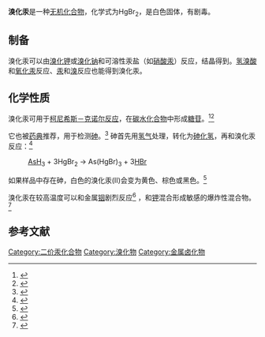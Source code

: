 {{chembox
| Verifiedfields = changed
| Watchedfields = changed
| verifiedrevid = 438049564
| ImageFile = HgBr2-xtal-1990-CM-3D-balls.png
| ImageSize = 250 px
| ImageName = Mercury(II) bromide
| IUPACName = Mercury(II) bromide
| OtherNames = Mercuric bromide
|Section1={{Chembox Identifiers
| CASNo_Ref = {{cascite|correct|CAS}}
| CASNo = 7789-47-1
| RTECS = OV7415000
| PubChem = 24612
  }}
|Section2={{Chembox Properties
| Formula = HgBr<sub>2</sub>
| MolarMass = 360.41 g/mol
| Appearance = 白色固体
| Density = 6.03 g/cm<sup>3</sup>（固体）
| Solubility = 可溶
| SolubleOther = very slightly soluble in [[ether|ether]]
| MeltingPtC = 237
| BoilingPtC = 322
| MagSus = −94.2·10<sup>−6</sup> cm<sup>3</sup>/mol
  }}
|Section3={{Chembox Structure
| MolShape = 
| Coordination = rhombic 
| CrystalStruct = 
| Dipole = 
  }}
|Section7={{Chembox Hazards
| EUClass = {{Hazchem T+}} ('''T+''')<br/>{{Hazchem N}} ('''N''')
| RPhrases = {{R26/27/28}}, {{R33}}, {{R50/53}}
| SPhrases = {{S1/2}}, {{S13}}, {{S28}}, {{S45}}, {{S60}}, {{S61}}
| NFPA-H = 3
| NFPA-F = 0
| NFPA-R = 2
| NFPA-S = W<!-- POI ???-->
| FlashPt = 不可燃
  }}
|Section8={{Chembox Related
| OtherAnions = [[氟化汞|氟化汞]]<br />[[氯化汞|氯化汞]]<br />[[碘化汞|碘化汞]]
| OtherCations = [[溴化锌|溴化锌]]<br />[[溴化镉|溴化镉]]
| OtherCpds = [[溴化亚汞|溴化亚汞]]<BR>[[氧化汞|氧化汞]]
  }}
}}

'''溴化汞'''是一种[[无机化合物|无机化合物]]，化学式为HgBr<sub>2</sub>，是白色固体，有剧毒。

==制备==
溴化汞可以由[[溴化钾|溴化钾]]或[[溴化钠|溴化钠]]和可溶性汞盐（如[[硝酸汞|硝酸汞]]）反应，结晶得到。[[氢溴酸|氢溴酸]]和[[氧化汞|氧化汞]]反应、[[汞|汞]]和[[溴|溴]]反应也能得到溴化汞。
==化学性质==
溴化汞可用于[[柯尼希斯－克诺尔反应|柯尼希斯－克诺尔反应]]，在[[碳水化合物|碳水化合物]]中形成[[糖苷|糖苷]]。<ref name="adv">
{{Citation
| last = Horton
| first = Derek
| author-link = 
| last2 = 
| first2 = 
| author2-link =
| publication-date =
| date =
| year = 2004
| title = Advances in Carbohydrate Chemistry and Biochemistry
| edition =
| volume =
| series =
| publication-place = Amsterdam
| place = 
| publisher = Elseveir Academic Press
| id =
| isbn = 0-12-007259-9
| doi =
| oclc =
| pages = 76
| url = https://books.google.com/books?id=E22gW9CbU_0C&pg=PA76&dq=%22mercury(II)+bromide%22
| accessdate = 2008-05-29
}}</ref><ref name="sweet">
{{Citation
| last = Stick
| first = Robert V.
| author-link = 
| last2 = 
| first2 = 
| author2-link =
| publication-date =
| date =
| year = 2001
| title = Carbohydrates: The Sweet Molecules of Life
| edition =
| volume =
| series =
| publication-place = San Diego
| place = 
| publisher = Academic Press
| id =
| isbn = 0-12-670960-2 
| doi =
| oclc =
| pages = 125
| url = https://books.google.com/books?id=-MtjsUMB6ogC&pg=PA125&dq=%22mercury(II)+bromide%22
| accessdate = 2008-05-29
}}</ref>

它也被[[药典|药典]]推荐，用于检测[[砷|砷]]。<ref name="anal">
{{Citation
| last = Pederson
| first = Ole
| author-link = 
| last2 = 
| first2 = 
| author2-link =
| publication-date =
| date =
| year = 2006
| title = Pharmaceutical Chemical Analysis
| edition =
| volume =
| series =
| publication-place = Boca Raton, FL
| place = 
| publisher = CRC Press
| id =
| isbn = 0-8493-1978-1 
| doi =
| oclc =
| pages = 107
| url = https://books.google.com/books?id=R7ZxXS5DZj8C&pg=PT125&dq=%22mercury(II)+bromide%22
| accessdate = 2008-05-29
}}</ref>
砷首先用[[氢气|氢气]]处理，转化为[[砷化氢|砷化氢]]，再和溴化汞反应：<ref name="poison">
{{Citation
| last = Odegaard
| first = Nancy
| author-link = 
| last2 = Sadongei 
| first2 = Alyce
| author2-link =
| publication-date =
| date =
| year = 2005
| title = Old Poisons, New Problems
| edition =
| volume =
| series =
| publication-place = 
| place = 
| publisher = Rowman Altamira
| id =
| isbn = 0-7591-0515-4 
| doi =
| oclc =
| pages = 58
| url = https://books.google.com/books?id=QLU0SVlruCMC&pg=PA58&dq=%22mercury(II)+bromide%22
| accessdate = 2008-05-29
}}</ref>

:[[砷化氢|AsH<sub>3</sub>]] + 3HgBr<sub>2</sub> → As(HgBr)<sub>3</sub> + 3[[溴化氢|HBr]]

如果样品中存在砷，白色的溴化汞(II)会变为黄色、棕色或黑色。<ref name="wood">
{{Citation
| last = Townsend
| first = Timothy G.
| author-link = 
| last2 = Solo-Gabriele 
| first2 = Helena
| author2-link =
| publication-date =
| date =
| year = 2006
| title = Environmental Impacts of Treated Wood
| edition =
| volume =
| series =
| publication-place = Boca Raton, FL
| place = 
| publisher = CRC Press
| id =
| isbn = 0-8493-6495-7 
| doi =
| oclc =
| pages = 339
| url = https://books.google.com/books?id=ENJL1UMdGTUC&pg=PT361&dq=%22mercury(II)+bromide%22
| accessdate = 2008-05-29
}}</ref>

溴化汞在较高温度可以和金属[[铟|铟]]剧烈反应<ref name="hand1">
{{Citation
| last = Bretherick
| first = L.
| author-link = 
| last2 = Urben
| first2 = P. G.
| author2-link =
| last3 = Pitt
| first3 = Martin John
| author3-link =
| publication-date =
| date =
| year = 1999
| title = [[Bretherick's_Handbook_of_Reactive_Chemical_Hazards|Bretherick's Handbook of Reactive Chemical Hazards]]
| edition =
| volume =
| series =
| publication-place = 
| place = 
| publisher = Elseveir Academic Press
| id =
| isbn = 0-7506-3605-X 
| doi =
| oclc =
| pages = 110
| url = 
| accessdate = 
}}</ref>
，和[[钾|钾]]混合形成敏感的爆炸性混合物。<ref name="hand2">
{{Citation
| last = Bretherick
| first = L.
| author-link = 
| last2 = Urben
| first2 = P. G.
| author2-link =
| last3 = Pitt
| first3 = Martin John
| author3-link =
| publication-date =
| date =
| year = 1999
| title = [[Bretherick's_Handbook_of_Reactive_Chemical_Hazards|Bretherick's Handbook of Reactive Chemical Hazards]]
| edition =
| volume =
| series =
| publication-place = 
| place = 
| publisher = Elseveir Academic Press
| id =
| isbn = 0-7506-3605-X 
| doi =
| oclc =
| pages = 1276
| url = 
| accessdate = 
}}</ref>

==参考文献==
{{reflist}}

{{汞化合物}}
{{溴化物}}

[[Category:二价汞化合物|Category:二价汞化合物]]
[[Category:溴化物|Category:溴化物]]
[[Category:金属卤化物|Category:金属卤化物]]